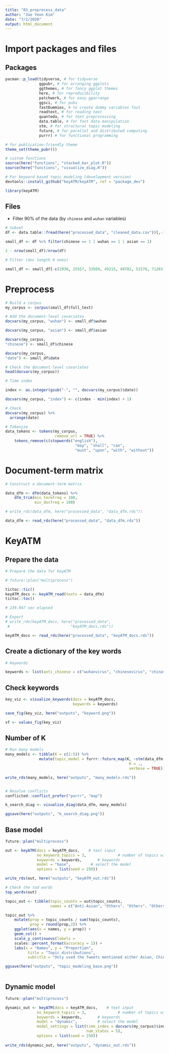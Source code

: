 ```yaml
---
title: "03_preprocess_data"
author: "Jae Yeon Kim"
date: "7/2/2020"
output: html_document
---
```


# Import packages and files 

## Packages

```r

pacman::p_load(tidyverse, # for tidyverse 
               ggpubr, # for arranging ggplots   
               ggthemes, # for fancy ggplot themes
               here, # for reproducibility 
               patchwork, # for easy ggarrange
               ggsci, # for pubs 
               fastDummies, # to create dummy variables fast
               readtext, # for reading text
               quanteda, # for text preprocessing 
               data.table, # for fast data manipulation
               stm, # for structural topic modeling
               future, # for parallel and distributed computing      
               purrr) # for functional programming 

# for publication-friendly theme 
theme_set(theme_pubr())

# custom functions
source(here("functions", "stacked_bar_plot.R"))
source(here("functions", "visualize_diag.R"))

# For keyword based topic modeling (development version)
devtools::install_github("keyATM/keyATM", ref = "package_dev")

library(keyATM)
```

## Files 

- Filter 90% of the data (by `chinese` and `wuhan` variables)

```r

# Subset 
df <- data.table::fread(here("processed_data", "cleaned_data.csv"))[,-1] 

small_df <- df %>% filter(chinese == 1 | wuhan == 1 | asian == 1)

1 - nrow(small_df)/nrow(df)

# Filter (doc length 0 ones)

small_df <- small_df[-c(2930, 25557, 33569, 49215, 49782, 51570, 71263, 89443, 102349, 110336, 120622, 121199, 122278, 122673, 125622, 133019),]
```

# Preprocess 

```r

# Build a corpus 
my_corpus <- corpus(small_df$full_text)

# Add the document-level covariates 
docvars(my_corpus, "wuhan") <- small_df$wuhan

docvars(my_corpus, "asian") <- small_df$asian

docvars(my_corpus, 
"chinese") <- small_df$chinese

docvars(my_corpus, 
"date") <- small_df$date

# Check the document-level covariates 
head(docvars(my_corpus))

# Time index  

index <- as.integer(gsub("-", "", docvars(my_corpus)$date))

docvars(my_corpus, "index") <- c(index - min(index) + 1)

# Check 
docvars(my_corpus) %>%
  arrange(date)
```

```r
# Tokenize 
data_tokens <- tokens(my_corpus,
                      remove_url = TRUE) %>%
    tokens_remove(c(stopwords("english"),
                               "may", "shall", "can",
                               "must", "upon", "with", "without")) 

```

# Document-term matrix 

```r
# Construct a document-term matrix 

data_dfm <- dfm(data_tokens) %>%
    dfm_trim(min_termfreq = 100, 
             min_docfreq = 100)

```


```r
# write_rds(data_dfm, here("processed_data", "data_dfm.rds"))

data_dfm <- read_rds(here("processed_data", "data_dfm.rds"))
```

# KeyATM

## Prepare the data 

```r
# Prepare the data for keyATM

# future::plan("multiprocess")

tictoc::tic()
keyATM_docs <- keyATM_read(texts = data_dfm)
tictoc::toc()

# 239.947 sec elapsed

```

```r

# Export 
# write_rds(keyATM_docs, here("processed_data", 
 #                           "keyATM_docs.rds"))

keyATM_docs <- read_rds(here("processed_data", "keyATM_docs.rds"))
```

## Create a dictionary of the key words 

```r

# Keywords 

keywords <- list(anti_chinese = c("wuhanvirus", "chinesevirus", "chinavirus", "wuhancoronavirus", "wuhanpneumonia"))

```


## Check keywords 

```r

key_viz <- visualize_keywords(docs = keyATM_docs, 
                              keywords = keywords)

save_fig(key_viz, here("outputs", "keyword.png")) 

vf <- values_fig(key_viz) 

```

## Number of K

```r

# Run many models 
many_models <- tibble(K = c(2:5)) %>%
               mutate(topic_model = furrr::future_map(K, ~stm(data_dfm, 
                                                       K = .,
                                                       verbose = TRUE)))

write_rds(many_models, here("outputs", "many_models.rds"))


# Resolve conflicts 
conflicted::conflict_prefer("purrr", "map")

k_search_diag <- visualize_diag(data_dfm, many_models)

ggsave(here("outputs", "k_search_diag.png"))
```

## Base model 

```r

future::plan("multiprocess")

out <- keyATM(docs = keyATM_docs,    # text input
              no_keyword_topics = 3,              # number of topics without keywords
              keywords = keywords,       # keywords
              model = "base",         # select the model
              options = list(seed = 250))

write_rds(out, here("outputs", "keyATM_out.rds"))

```

```r

# Check the tod words 
top_words(out) 

```

```r

topic_out <- tibble(topic_counts = out$topic_counts,
                    names = c("Anti-Asian", "Others". "Others". "Others"))

topic_out %>% 
    mutate(prop = topic_counts / sum(topic_counts),
           prop = round(prop,2)) %>%
    ggplot(aes(x = names, y = prop)) +
    geom_col() +
    scale_y_continuous(labels =    
    scales::percent_format(accuracy = 1)) +
    labs(x = "Names", y = "Proportion", 
          title = "Topic distributions",
          subtitle = "Only used the Tweets mentioned either Asian, Chinese, or Wuhan related words") 

ggsave(here("outputs", "topic_modeling_base.png"))
    
```

## Dynamic model

```r

future::plan("multiprocess")

dynamic_out <- keyATM(docs = keyATM_docs,    # text input
              no_keyword_topics = 3,              # number of topics without keywords
              keywords = keywords,       # keywords
              model = "dynamic",         # select the model
              model_settings = list(time_index = docvars(my_corpus)$index,
                                    num_states = 5),
              options = list(seed = 250))
 
write_rds(dynamic_out, here("outputs", "dynamic_out.rds"))

```

